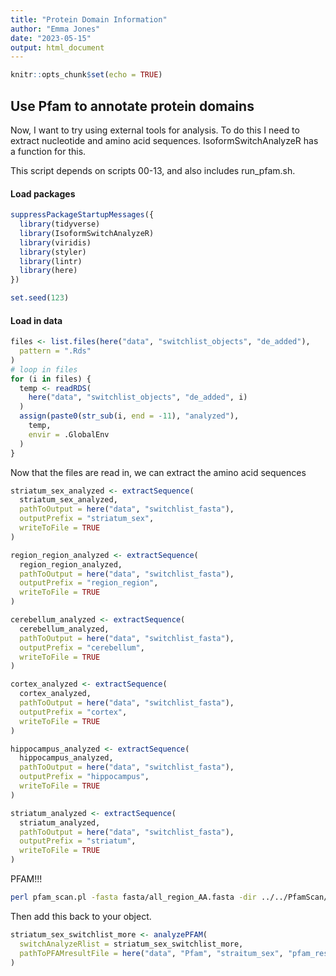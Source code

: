 ```yaml
---
title: "Protein Domain Information"
author: "Emma Jones"
date: "2023-05-15"
output: html_document
---
```


```r
knitr::opts_chunk$set(echo = TRUE)
```


## Use Pfam to annotate protein domains

Now, I want to try using external tools for analysis. To do this I need to extract nucleotide and amino acid sequences. IsoformSwitchAnalyzeR has a function for this.

This script depends on scripts 00-13, and also includes run_pfam.sh.

#### Load packages

```r
suppressPackageStartupMessages({
  library(tidyverse)
  library(IsoformSwitchAnalyzeR)
  library(viridis)
  library(styler)
  library(lintr)
  library(here)
})

set.seed(123)
```

#### Load in data

```r
files <- list.files(here("data", "switchlist_objects", "de_added"),
  pattern = ".Rds"
)
# loop in files
for (i in files) {
  temp <- readRDS(
    here("data", "switchlist_objects", "de_added", i)
  )
  assign(paste0(str_sub(i, end = -11), "analyzed"),
    temp,
    envir = .GlobalEnv
  )
}
```

Now that the files are read in, we can extract the amino acid sequences

```r
striatum_sex_analyzed <- extractSequence(
  striatum_sex_analyzed,
  pathToOutput = here("data", "switchlist_fasta"),
  outputPrefix = "striatum_sex",
  writeToFile = TRUE
)

region_region_analyzed <- extractSequence(
  region_region_analyzed,
  pathToOutput = here("data", "switchlist_fasta"),
  outputPrefix = "region_region",
  writeToFile = TRUE
)

cerebellum_analyzed <- extractSequence(
  cerebellum_analyzed,
  pathToOutput = here("data", "switchlist_fasta"),
  outputPrefix = "cerebellum",
  writeToFile = TRUE
)

cortex_analyzed <- extractSequence(
  cortex_analyzed,
  pathToOutput = here("data", "switchlist_fasta"),
  outputPrefix = "cortex",
  writeToFile = TRUE
)

hippocampus_analyzed <- extractSequence(
  hippocampus_analyzed,
  pathToOutput = here("data", "switchlist_fasta"),
  outputPrefix = "hippocampus",
  writeToFile = TRUE
)

striatum_analyzed <- extractSequence(
  striatum_analyzed,
  pathToOutput = here("data", "switchlist_fasta"),
  outputPrefix = "striatum",
  writeToFile = TRUE
)
```

PFAM!!!

```bash
perl pfam_scan.pl -fasta fasta/all_region_AA.fasta -dir ../../PfamScan/PfamFiles | tee results/all_regions/pfamscan_out.txt
```

Then add this back to your object.

```r

striatum_sex_switchlist_more <- analyzePFAM(
  switchAnalyzeRlist = striatum_sex_switchlist_more,
  pathToPFAMresultFile = here("data", "Pfam", "straitum_sex", "pfam_results.txt")
)


```

